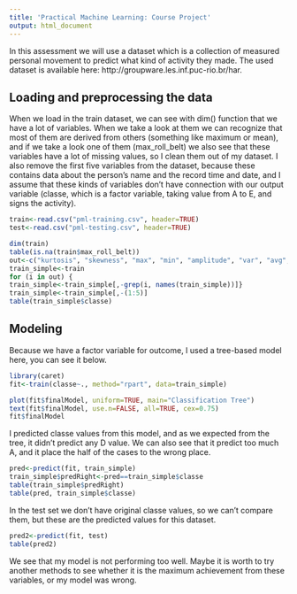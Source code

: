 ```yaml
---
title: 'Practical Machine Learning: Course Project'
output: html_document
---
```


In this assessment we will use a dataset which is a collection of measured personal movement to predict what kind of activity they made. The used dataset is available here: http://groupware.les.inf.puc-rio.br/har.


## Loading and preprocessing the data

When we load in the train dataset, we can see with dim() function that we have a lot of variables. When we take a look at them we can recognize that most of them are derived from others (something like maximum or mean), and if we take a look one of them (max_roll_belt) we also see that these variables have a lot of missing values, so I clean them out of my dataset. I also remove the first five variables from the dataset, because these contains data about the person's name and the record time and date, and I assume that these kinds of variables don't have connection with our output variable (classe, which is a factor variable, taking value from A to E, and signs the activity).

```r
train<-read.csv("pml-training.csv", header=TRUE)
test<-read.csv("pml-testing.csv", header=TRUE)

dim(train)
table(is.na(train$max_roll_belt))
out<-c("kurtosis", "skewness", "max", "min", "amplitude", "var", "avg", "stddev")
train_simple<-train
for (i in out) {
train_simple<-train_simple[,-grep(i, names(train_simple))]}
train_simple<-train_simple[,-(1:5)]
table(train_simple$classe)
```



## Modeling

Because we have a factor variable for outcome, I used a tree-based model here, you can see it below.

```r
library(caret)
fit<-train(classe~., method="rpart", data=train_simple)

plot(fit$finalModel, uniform=TRUE, main="Classification Tree")
text(fit$finalModel, use.n=FALSE, all=TRUE, cex=0.75)
fit$finalModel
```
I predicted classe values from this model, and as we expected from the tree, it didn't predict any D value. We can also see that it predict too much A, and it place the half of the cases to the wrong place.
```r
pred<-predict(fit, train_simple)
train_simple$predRight<-pred==train_simple$classe
table(train_simple$predRight)
table(pred, train_simple$classe)
```

In the test set we don't have original classe values, so we can't compare them, but these are the predicted values for this dataset.
```r
pred2<-predict(fit, test)
table(pred2)
```

We see that my model is not performing too well. Maybe it is worth to try another methods to see whether it is the maximum achievement from these variables, or my model was wrong.